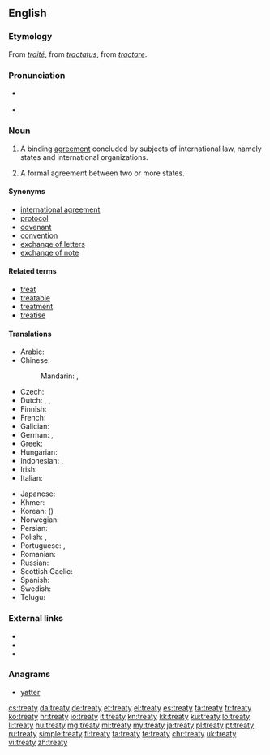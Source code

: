 ==English==
{{wikipedia}}

===Etymology===
From {{etyl|fro|en}} ''[[traité]]'', from {{etyl|la|en}} ''[[tractatus]]'', from ''[[tractare]]''.

===Pronunciation===
* {{a|UK}} {{IPA|/ˈtriː.ti/}}
* {{audio|en-us-treaty.ogg|Audio (US)}}

===Noun===
{{en-noun|treaties}}

# {{context|international law|lang=en}} A binding [[agreement]] concluded by subjects of international law, namely states and international organizations.
# A formal agreement between two or more states.

====Synonyms====
* [[international agreement]]
* [[protocol]]
* [[covenant]]
* [[convention]]
* [[exchange of letters]]
* [[exchange of note]]

====Related terms====
* [[treat]]
* [[treatable]]
* [[treatment]]
* [[treatise]]

====Translations====
{{trans-top|a binding agreement under international law}}
* Arabic: {{t+|ar|معاهدة|f|tr=muʿāhada|sc=Arab}}
* Chinese:
*: Mandarin: {{t|cmn|條約|sc=Hani}}, {{t|cmn|条约|tr=tiáoyuē|sc=Hani}}
* Czech: {{t|cs|mezinárodní smlouva|f}}
* Dutch: {{t+|nl|verdrag}}, {{t+|nl|overeenkomst}}, {{t+|nl|traktaat}}
* Finnish: {{t+|fi|sopimus}}
* French: {{t+|fr|traité|m}}
* Galician: {{t|gl|tratado|m}}
* German: {{t+|de|Vertrag|m}}, {{t+|de|Bündnis|n}}
* Greek: {{t+|el|συνθήκη|f|tr=sinthíki}}
* Hungarian: {{t+|hu|szerződés}}
* Indonesian: {{t+|id|traktat}}, {{t+|id|perjanjian}}
* Irish: {{t|ga|conradh|m}}
* Italian: {{t+|it|trattato|m}}
{{trans-mid}}
* Japanese: {{t+|ja|条約|tr=じょうやく, jōyaku|sc=Jpan}}
* Khmer: {{t|km|សន្ធិសញ្ញា|tr=santhi sanha|sc=Khmr}}
* Korean: {{t+|ko|조약|tr=joyak|sc=Kore}} ({{t+|ko|條約|sc=Kore}})
* Norwegian: {{t|no|traktat|m}}
* Persian: {{t+|fa|معاهده|tr=mo'âhade|sc=fa-Arab}}
* Polish: {{t+|pl|traktat}}, {{t+|pl|umowa}}
* Portuguese: {{t+|pt|tratado|m}},{{t+|pt|acordo|m}}
* Romanian: {{t|ro|tratat|n}}
* Russian: {{t+|ru|договор|m|tr=dogovór, dógovor}}
* Scottish Gaelic: {{t|gd|cùmhnant|m}}
* Spanish: {{t+|es|tratado|m}}
* Swedish: {{t+|sv|fördrag|n}}
* Telugu: {{t+|te|ఒడంబడిక|tr=oDambaDika}}
{{trans-bottom}}

===External links===
* {{R:Webster 1913}}
* {{R:Century 1911}}
* {{R:OneLook}}

===Anagrams===
* [[yatter#English|yatter]]

[[cs:treaty]]
[[da:treaty]]
[[de:treaty]]
[[et:treaty]]
[[el:treaty]]
[[es:treaty]]
[[fa:treaty]]
[[fr:treaty]]
[[ko:treaty]]
[[hr:treaty]]
[[io:treaty]]
[[it:treaty]]
[[kn:treaty]]
[[kk:treaty]]
[[ku:treaty]]
[[lo:treaty]]
[[li:treaty]]
[[hu:treaty]]
[[mg:treaty]]
[[ml:treaty]]
[[my:treaty]]
[[ja:treaty]]
[[pl:treaty]]
[[pt:treaty]]
[[ru:treaty]]
[[simple:treaty]]
[[fi:treaty]]
[[ta:treaty]]
[[te:treaty]]
[[chr:treaty]]
[[uk:treaty]]
[[vi:treaty]]
[[zh:treaty]]